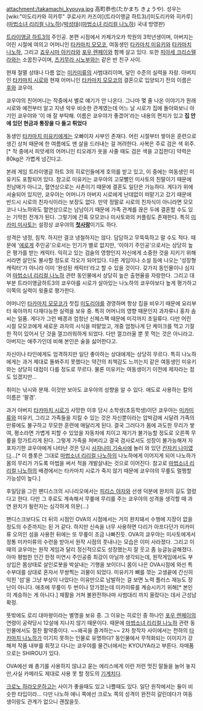 attachment:/takamachi_kyouya.jpg
高町恭也(たかまち きょうや). 
성우는 [wiki:"미도리카와 히카루" 쿠로사키 카즈야](트라이앵글 하트3)/[미도리카와 히카루]([[마법소녀 리리컬 나노하]])/[[박성태]](([[마법소녀 리리컬 나노하]]) 국내 방영판)

[[트라이앵글 하트3]]의 주인공. 본편 시점에서 카제가오카 학원의 3학년생이며, 아버지는 어린 시절에 여의고 어머니인 [[타카마치 모모코]], 여동생인 [[타카마치 미유키]]와 [[타카마치 나노하]], 그리고 [[죠우시마 아키라]]와 [[포우 렌페이]]와 함께 살고 있다. 또한 [[피아세 크리스텔라]]와는 소꿉친구이며, [[츠키무라 시노부]]와는 같은 반 친구 사이.

현재 절멸 상태나 다름 없는 [[미카미류]]의 사범대리이며, 달인 수준의 실력을 자랑. 아버지인 [[타카마치 시로]]와 현재 어머니인 [[타카마치 모모코]]의 결혼으로 입양되기 전의 이름은 [[후와]] 쿄우야.

쿄우야의 친어머니는 작중에서 별로 얘기가 안 나온다. 그나마 몇 줄 나온 이야기가 원래 시로와 예전부터 알고 지낸 악우 비슷한 관계였는데 어느 날 시로가 집에 돌아와보니 아기인 쿄우야와 '이 애 잘 부탁해. 이름은 쿄우야가 좋겠어'라는 내용의 편지가 있고 '''집 안에 있던 현금과 통장을 다 들고 튀었다'''

동생인 [[타카마치 미유키]]에게는 오빠이자 사부인 존재다. 어린 시절부터 쌓아온 훈련으로 생긴 상처 때문에 한 여름에도 맨 살을 드러내는 걸 꺼려한다. 사복은 주로 검은 색 위주.[* 작 중에서 피앗세의 어머니인 티오레가 옷을 사줄 때도 검은 색을 고집한다] 약력은 80kg은 가볍게 넘긴다고.

본래 게임 트라이앵글 하트 3의 히로인들에게 호의를 받고 있고, 이 중에는 여동생인 미유키도 포함되어 있다. 참고로 미유키는 쿄우야의 고모뻘인 미사토의 친딸이기 때문에 친남매가 아니고, 혈연상으로는 사촌이기 때문에 결혼도 일단은 가능하다. 게다가 위에 서술되어 있지만, 쿄우야는 어머니가 아버지 시로에게 난데없이 떠맡기고 갔기 때문에 반드시 시로의 친자식이라는 보장도 없다. 만약 정말로 시로의 친자식이 아니라면 모모코나 나노하와도 혈연상으로는 남남이기 때문에 가족 관계를 끊은 두에 결혼할 수도 있는 기막힌 전개가 된다. 그렇기에 간혹 모모코나 미사토와의 커플링도 존재한다. 특히 [[미카미 미사토]]는 설정상 쿄우야의 '''[[첫사랑]]'''이기도 하다. 

성격은 냉정, 침착. 하지만 결코 냉철하지는 않다. 담담하고 무뚝뚝하고 말 수도 적다. 때문에 '[[에로게]] 주인공'으로서는 인기가 별로 없지만, '이야기 주인공'으로서는 상당히 높은 평가를 받는 캐릭터. 익히고 있는 검술의 영향인지 자신에게 소중한 것을 지키기 위해서라면 살인도 불사할 정도로 각오가 되어있다. 다른 게임이나 소설 등에 나오는 '성장형 캐릭터'가 아니라 이미 '완성된 캐릭터'라고 할 수 있을 것이다. 갖가지 동인물이나 심지어 [[마법소녀 리리컬 나노하]] 관련 동인물에서 상당히 높은 출현율을 자랑한다. 그리고 대부분 트라이앵글하트3의 쿄우야를 시로가 살아있는 나노하의 쿄우야보다 높게 평가하고 이쪽의 실력이 윗줄로 평가한다.

어머니인 [[타카마치 모모코]]가 찻집 [[미도리야]]를 경영하며 항상 집을 비우기 때문에 요리부터 육아까지 다재다능한 실력을 보유 중. 특히 어머니의 영향 때문인지 과자류나 홍차 솜씨는 일품. 게다가 그런 배경과 엄청난 신체스팩 때문에 미각까지 초일류다. 다만 어린 시절 모모코에게 새로운 과자의 시식을 떠맡았고, 개중 엄청나게 단 케이크를 먹고 기절한 적이 있어서 단 것을 껄끄러워하게 되었다. 다만 껄끄러울 뿐 못 먹는 것은 아니라고. 아버지는 애주가인데 비해 본인은 술을 싫어한다고.

자신이나 타인에게도 엄격하지만 일단 좋아하는 상대에게는 상당히 무르다. 특히 나노하에게는 과거 제대로 돌봐주지 못했다는 약간의 죄책감도 느끼는지 같은 여동생인 미유키와는 상당히 대접이 다를 정도로 무르다. 물론 미유키는 여동생이기 이전에 제자라는 점도 있겠지만…

취미는 낚시와 분재. 이것만 보아도 쿄우야의 성향을 알 수 있다. 애도로 사용하는 칼의 이름은 '팔경'.

과거 아버지 [[타카마치 시로]]가 사망한 이후 당시 소학생(초등학생)이던 쿄우야는 [[미카미류]]와 미유키, 그리고 가족들을 지킬 수 있는 것은 자신뿐이라는 압박감에 시달려 가족의 만류에도 불구하고 무모한 훈련에 매달리게 된다. 결국 그러다가 몸에 과도한 무리가 쌓여, 평소라면 가볍게 피할 수 있었을 자동차에 치이고 재기가 불가능할 정도로 오른쪽 무릎을 망가트리게 된다. 그렇게 가족을 져버리고 결국 검사로서도 성장이 불가능해져 자포자기한 쿄우야에게 나타난 것은 당시 [[사자나미 기숙사]]에 놀러 와 있던 [[칸자키 나미]]였다…[* 이 플롯은 그대로 [[마법소녀 리리컬 나노하]]의 나노하에게 이어지게 되어 나노하가 몸의 무리가 가도록 마법을 써서 적을 개발살내는 것으로 이어진다.  참고로 [[마법소녀 리리컬 나노하]]의 배경에서는 타카마치 시로가 죽지 않기 때문에 쿄우야의 무릎도 멀쩡할 가능성이 높다.]

후일담을 그린 팬디스크의 시나리오에서는 [[피리스 야자와]] 선생 덕분에 완치의 길도 열렸다고 한다. 다만 그 후로도 계속해서 무릎에 무리를 주는 쿄우야의 성격을 생각할 때 과연 완치가 될런지는 심각하게 의문(…)

팬디스크보다도 더 뒤의 시점인 OVA의 시점에서는 거의 완치돼서 수행에 지장이 없을 정도의 수준까지는 된 거 같다. 하지만 신속을 너무 사용하면 다리가 아프다던가 미카미류 오의인 섬을 사용한 뒤에는 또 무릎이 조금 나빠진듯. OVA의 쿄우야는 미사토에게서 정통 미카미류의 수련을 받아서 원작 시점의 풋내나는 모습은 이미 사라졌다. 그리고 이 때의 쿄우야는 원작 게임과 달리 정신적으로도 성장했는지 잘 웃고 좀 능글능글해졌다. 아마 평범한 인간 한정 미연시 주인공중 최강이 아닐까 생각되는데, 원작게임에서도 부상입은 몸상태로 살인로봇을 박살내는 기행을 보이더니 몸이 나은 OVA시점에 와선 특수부대를 상대로 혼자서 무쌍찍는 괴물이 되었다. 미유키가 뼈를 깎는 고생끝에 간신히 익힌 '섬'을 그냥 부상이 나았다는 이유만으로 남발하는 걸 보면 노력 플러스 재능도 장난이 아니다. 애초에 무릎이 두 번이나 망가졌는데 미카미류를 계승시키기 위해[* 본인이 계승하는 게 아니다.] 재활을 거쳐 불완전하나마 사범대리 까지 올랐다는 데서 근성남 확정.

뜻밖에도 로리 대마왕이라는 별명을 보유 중. 그 이유는 히로인 중 하나인 [[포우 렌페이]]의 연령이 공략당시 12살에 지나지 않기 때문이다. 때문에 [[마법소녀 리리컬 나노하]] 관련 동인물에서도 절찬 활약중이다. ~~왜곡을 즐겨하는~~ 2차 창작자 사이에서는 천하의 [[타카마치 나노하]]가 이기지 못하는 인물로 유명하다? 동인물에서 무적화되는 이미지가 강해져 작품 내부를 휘젓고 다니는 쿄우야를 물건너에서는 KYOUYA라고 부른다. 자매품으로는 SHIROU가 있다.

OVA에선 왜 총기를 사용하지 않냐고 묻는 에리스에게 이런 저런 멋진 말들을 늘어 놓지만,사실 카메라도 제대로 사용 못 할 정도의 [[기계치]]다.

[[크로노 하라오운]]하고는 사이가 좋을때도 있고 나쁠때도 있다. 일단 원작에서는 둘이 비슷한 타입이라... 다만 나노하 애니 쪽에선 크로노 쪽의 성격이 완전히 갈린데다가 여동생이랑도 관계가 없으니 괜찮을듯.
